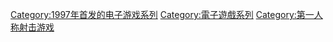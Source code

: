 {{Category main}}

{{DEFAULTSORT:Shadow Warrior}}
[[Category:1997年首发的电子游戏系列|Category:1997年首发的电子游戏系列]]
[[Category:電子遊戲系列|Category:電子遊戲系列]]
[[Category:第一人称射击游戏|Category:第一人称射击游戏]]